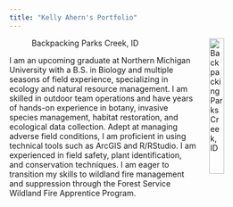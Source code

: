 ```yaml
---
title: "Kelly Ahern's Portfolio"
---
```

![Backpacking Parks Creek, ID](images/Backpack.JPEG){style="float:right; margin-left: 5%; fig-align:right; width:25%;" fig-alt="\"Selfie of Kelly Ahern with red backpack while hiking through verdant forest."}

I am an upcoming graduate at Northern Michigan University with a B.S. in Biology and multiple seasons of field experience, specializing in ecology and natural resource management. I am skilled in outdoor team operations and have years of hands-on experience in botany, invasive species management, habitat restoration, and ecological data collection. Adept at managing adverse field conditions, I am proficient in using technical tools such as ArcGIS and R/RStudio. I am experienced in field safety, plant identification, and conservation techniques. I am eager to transition my skills to wildland fire management and suppression through the Forest Service Wildland Fire Apprentice Program.

